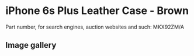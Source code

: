 
# iPhone 6s Plus Leather Case - Brown

Part number, for search engines, auction websites and such: MKX92ZM/A

## Image gallery

<div style={{ width: '100%', maxWidth: '768px' }}>
<GalleryComponent
    images={[
      {
        original: "/everysource/MKX92.webp",
        thumbnail: "/everypreview/MKX92.webp",
      },
      {
        original: "/everysource/MKX92_AV1_GOLD.webp",
        thumbnail: "/everypreview/MKX92_AV1_GOLD.webp",
      },
      {
        original: "/everysource/MKX92_AV1_SILVER.webp",
        thumbnail: "/everypreview/MKX92_AV1_SILVER.webp",
      },
      {
        original: "/everysource/MKX92_AV1_SPACE_GRAY.webp",
        thumbnail: "/everypreview/MKX92_AV1_SPACE_GRAY.webp",
      }
    ]}
  />
</div>
